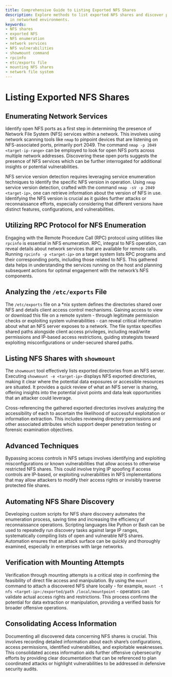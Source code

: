 ```yaml
---
title: Comprehensive Guide to Listing Exported NFS Shares
description: Explore methods to list exported NFS shares and discover potential vulnerabilities
  in networked environments.
keywords:
- NFS shares
- exported NFS
- NFS enumeration
- network services
- NFS vulnerabilities
- showmount command
- rpcinfo
- etc/exports file
- mounting NFS shares
- network file system
---
```


# Listing Exported NFS Shares

## Enumerating Network Services

Identify open NFS ports as a first step in determining the presence of Network File System (NFS) services within a network. This involves using network scanning tools like `nmap` to pinpoint devices that are listening on NFS-associated ports, primarily port 2049. The command `nmap -p 2049 <target-ip-range>` can be employed to look for open NFS ports across multiple network addresses. Discovering these open ports suggests the presence of NFS services which can be further interrogated for additional insights or potential vulnerabilities.

NFS service version detection requires leveraging service enumeration techniques to identify the specific NFS version in operation. Using `nmap` service version detection, crafted with the command `nmap -sV -p 2049 <target-ip>`, one can retrieve information about the version of NFS in use. Identifying the NFS version is crucial as it guides further attacks or reconnaissance efforts, especially considering that different versions have distinct features, configurations, and vulnerabilities.

## Utilizing RPC Protocol for NFS Enumeration

Engaging with the Remote Procedure Call (RPC) protocol using utilities like `rpcinfo` is essential in NFS enumeration. RPC, integral to NFS operation, can reveal details about network services that are available for remote calls. Running `rpcinfo -p <target-ip>` on a target system lists RPC programs and their corresponding ports, including those related to NFS. This gathered data helps in understanding the services running on the host and planning subsequent actions for optimal engagement with the network’s NFS components.

## Analyzing the `/etc/exports` File

The `/etc/exports` file on a *nix system defines the directories shared over NFS and details client access control mechanisms. Gaining access to view or download this file on a remote system - through legitimate permission checks or exploiting system vulnerabilities - can reveal critical information about what an NFS server exposes to a network. The file syntax specifies shared paths alongside client access privileges, including read/write permissions and IP-based access restrictions, guiding strategists toward exploiting misconfigurations or under-secured shared paths.

## Listing NFS Shares with `showmount`

The `showmount` tool effectively lists exported directories from an NFS server. Executing `showmount -e <target-ip>` displays NFS exported directories, making it clear where the potential data exposures or accessible resources are situated. It provides a quick review of what an NFS server is sharing, offering insights into the potential pivot points and data leak opportunities that an attacker could leverage.

Cross-referencing the gathered exported directories involves analyzing the accessibility of each to ascertain the likelihood of successful exploitation or information extraction. This includes reviewing directory permissions and other associated attributes which support deeper penetration testing or forensic examination objectives.

## Advanced Techniques

Bypassing access controls in NFS setups involves identifying and exploiting misconfigurations or known vulnerabilities that allow access to otherwise restricted NFS shares. This could involve trying IP spoofing if access controls are IP-based, or exploiting vulnerabilities in NFS implementations that may allow attackers to modify their access rights or invisibly traverse protected file shares.

## Automating NFS Share Discovery

Developing custom scripts for NFS share discovery automates the enumeration process, saving time and increasing the efficiency of reconnaissance operations. Scripting languages like Python or Bash can be used to repeatedly run discovery tasks against large IP ranges, systematically compiling lists of open and vulnerable NFS shares. Automation ensures that an attack surface can be quickly and thoroughly examined, especially in enterprises with large networks.

## Verification with Mounting Attempts

Verification through mounting attempts is a critical step in confirming the feasibility of direct file access and manipulation. By using the `mount` command to attach a discovered NFS share locally - for example, `mount -t nfs <target-ip>:/exported/path /local/mountpoint` - operators can validate actual access rights and restrictions. This process confirms the potential for data extraction or manipulation, providing a verified basis for broader offensive operations.

## Consolidating Access Information

Documenting all discovered data concerning NFS shares is crucial. This involves recording detailed information about each share’s configurations, access permissions, identified vulnerabilities, and exploitable weaknesses. This consolidated access information aids further offensive cybersecurity efforts by providing clear documentation that can be referenced to plan coordinated attacks or highlight vulnerabilities to be addressed in defensive security audits.